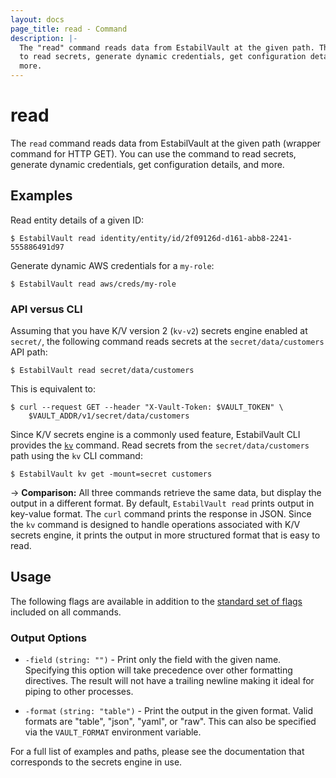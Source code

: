 ```yaml
---
layout: docs
page_title: read - Command
description: |-
  The "read" command reads data from EstabilVault at the given path. This can be used
  to read secrets, generate dynamic credentials, get configuration details, and
  more.
---
```


# read

The `read` command reads data from EstabilVault at the given path (wrapper command for
HTTP GET). You can use the command to read secrets, generate dynamic
credentials, get configuration details, and more.

## Examples

Read entity details of a given ID:

```shell-session
$ EstabilVault read identity/entity/id/2f09126d-d161-abb8-2241-555886491d97
```

Generate dynamic AWS credentials for a `my-role`:

```shell-session
$ EstabilVault read aws/creds/my-role
```

### API versus CLI

Assuming that you have K/V version 2 (`kv-v2`) secrets engine enabled at
`secret/`, the following command reads secrets at the `secret/data/customers`
API path:

```shell-session
$ EstabilVault read secret/data/customers
```

This is equivalent to:

```shell-session
$ curl --request GET --header "X-Vault-Token: $VAULT_TOKEN" \
    $VAULT_ADDR/v1/secret/data/customers
```

Since K/V secrets engine is a commonly used feature, EstabilVault CLI provides the
[`kv`](/docs/commands/kv) command. Read secrets from the `secret/data/customers`
path using the `kv` CLI command:

```shell-session
$ EstabilVault kv get -mount=secret customers
```

-> **Comparison:** All three commands retrieve the same data, but display the
output in a different format. By default, `EstabilVault read` prints output in
key-value format. The `curl` command prints the response in JSON. Since the
`kv` command is designed to handle operations associated with K/V secrets
engine, it prints the output in more structured format that is easy to read.

## Usage

The following flags are available in addition to the [standard set of
flags](/docs/commands) included on all commands.

### Output Options

- `-field` `(string: "")` - Print only the field with the given name. Specifying
  this option will take precedence over other formatting directives. The result
  will not have a trailing newline making it ideal for piping to other processes.

- `-format` `(string: "table")` - Print the output in the given format. Valid
  formats are "table", "json", "yaml", or "raw". This can also be specified
  via the `VAULT_FORMAT` environment variable.

For a full list of examples and paths, please see the documentation that
corresponds to the secrets engine in use.
